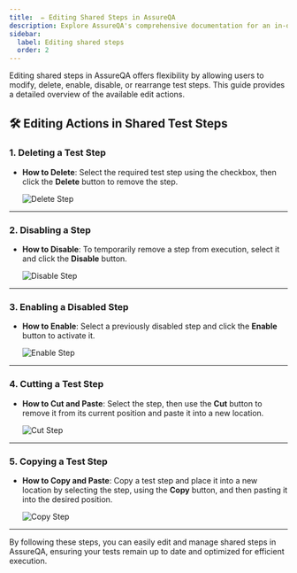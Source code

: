 ```yaml
---
title:  ✏️ Editing Shared Steps in AssureQA
description: Explore AssureQA's comprehensive documentation for an in-depth look at our services and tools.
sidebar:
  label: Editing shared steps 
  order: 2
---
```


Editing shared steps in AssureQA offers flexibility by allowing users to modify, delete, enable, disable, or rearrange test steps. This guide provides a detailed overview of the available edit actions.

## 🛠️ Editing Actions in Shared Test Steps

### 1. Deleting a Test Step

- **How to Delete**: Select the required test step using the checkbox, then click the **Delete** button to remove the step.

   ![Delete Step](./SharedImages/1.Delete%20steps%20in%20shared.png)

---
### 2. Disabling a Step

- **How to Disable**: To temporarily remove a step from execution, select it and click the **Disable** button.

   ![Disable Step](./SharedImages/3.Disable%20Test%20step.png)

---

### 3. Enabling a Disabled Step

- **How to Enable**: Select a previously disabled step and click the **Enable** button to activate it.

   ![Enable Step](./SharedImages/2.Enable%20step.png)

---


### 4. Cutting a Test Step

- **How to Cut and Paste**: Select the step, then use the **Cut** button to remove it from its current position and paste it into a new location.

   ![Cut Step](./SharedImages/4.Cut%20test%20step.png)

---

### 5. Copying a Test Step

- **How to Copy and Paste**: Copy a test step and place it into a new location by selecting the step, using the **Copy** button, and then pasting it into the desired position.

   ![Copy Step](./SharedImages/5.Copy%20test%20step.png)

---



By following these steps, you can easily edit and manage shared steps in AssureQA, ensuring your tests remain up to date and optimized for efficient execution.
